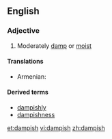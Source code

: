 ==English==

===Adjective===
{{en-adj}}

# Moderately [[damp]] or [[moist]]

====Translations====
{{trans-top|moderately damp or moist}}
* Armenian: {{t-|hy|խոնավավուն|tr=xonavavun|sc=Armn}}
{{trans-mid}}
{{trans-bottom}}

====Derived terms====
* [[dampishly]]
* [[dampishness]]

[[et:dampish]]
[[vi:dampish]]
[[zh:dampish]]